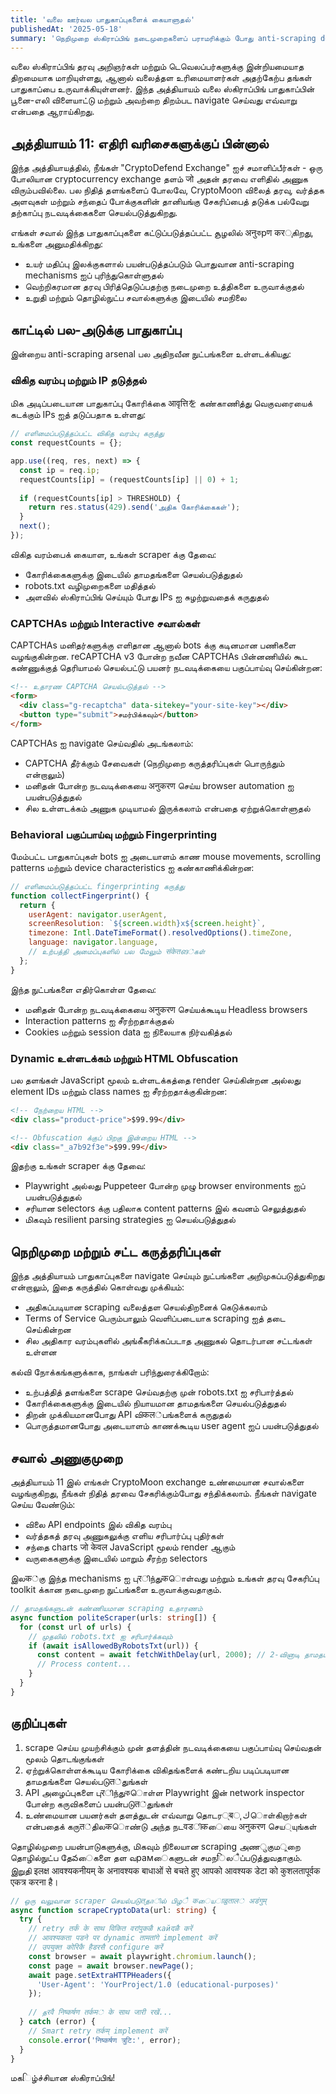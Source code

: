 ```yaml
---
title: 'வலை ஊர்வல பாதுகாப்புகளைக் கையாளுதல்'
publishedAt: '2025-05-18'
summary: 'நெறிமுறை ஸ்கிராப்பிங் நடைமுறைகளைப் பராமரிக்கும் போது anti-scraping defenses இன் சிக்கலான உலகத்தை navigate செய்வதைக் கற்றுக்கொள்ளுங்கள்'
---
```


வலை ஸ்கிராப்பிங் தரவு அறிஞர்கள் மற்றும் டெவெலப்பர்களுக்கு இன்றியமையாத திறமையாக மாறியுள்ளது, ஆனால் வலைத்தள உரிமையாளர்கள் அதற்கேற்ப தங்கள் பாதுகாப்பை உருவாக்கியுள்ளனர். இந்த அத்தியாயம் வலை ஸ்கிராப்பிங் பாதுகாப்பின் பூனை-எலி விளையாட்டு மற்றும் அவற்றை திறம்பட navigate செய்வது எவ்வாறு என்பதை ஆராய்கிறது.

## அத்தியாயம் 11: எதிரி வரிசைகளுக்குப் பின்னால்

இந்த அத்தியாயத்தில், நீங்கள் "CryptoDefend Exchange" ஐச் சமாளிப்பீர்கள் - ஒரு போலியான cryptocurrency exchange தளம் जो அதன் தரவை எளிதில் அணுக விரும்பவில்லை. பல நிதித் தளங்களைப் போலவே, CryptoMoon விலைத் தரவு, வர்த்தக அளவுகள் மற்றும் சந்தைப் போக்குகளின் தானியங்கு சேகரிப்பைத் தடுக்க பல்வேறு தற்காப்பு நடவடிக்கைகளை செயல்படுத்துகிறது.

எங்கள் சவால் இந்த பாதுகாப்புகளை கட்டுப்படுத்தப்பட்ட சூழலில் अनुকрण करுகிறது, உங்களை அனுமதிக்கிறது:

- உயர் மதிப்பு இலக்குகளால் பயன்படுத்தப்படும் பொதுவான anti-scraping mechanisms ஐப் புரிந்துகொள்ளுதல்
- வெற்றிகரமான தரவு பிரித்தெடுப்பதற்கு நடைமுறை உத்திகளை உருவாக்குதல்
- உறுதி மற்றும் தொழில்நுட்ப சவால்களுக்கு இடையில் சமநிலை

## காட்டில் பல-அடுக்கு பாதுகாப்பு

இன்றைய anti-scraping arsenal பல அதிநவீன நுட்பங்களை உள்ளடக்கியது:

### விகித வரம்பு மற்றும் IP தடுத்தல்

மிக அடிப்படையான பாதுகாப்பு கோரிக்கை आवृत्तिを கண்காணித்து வெகுவரையைக் கடக்கும் IPs ஐத் தடுப்பதாக உள்ளது:

```javascript
// எளிமைப்படுத்தப்பட்ட விகித வரம்பு கருத்து
const requestCounts = {};

app.use((req, res, next) => {
  const ip = req.ip;
  requestCounts[ip] = (requestCounts[ip] || 0) + 1;
  
  if (requestCounts[ip] > THRESHOLD) {
    return res.status(429).send('அதிக கோரிக்கைகள்');
  }
  next();
});
```

விகித வரம்பைக் கையாள, உங்கள் scraper க்கு தேவை:

- கோரிக்கைகளுக்கு இடையில் தாமதங்களை செயல்படுத்துதல்
- robots.txt வழிமுறைகளை மதித்தல்
- அளவில் ஸ்கிராப்பிங் செய்யும் போது IPs ஐ சுழற்றுவதைக் கருதுதல்

### CAPTCHAs மற்றும் Interactive சவால்கள்

CAPTCHAs மனிதர்களுக்கு எளிதான ஆனால் bots க்கு கடினமான பணிகளை வழங்குகின்றன. reCAPTCHA v3 போன்ற நவீன CAPTCHAs பின்னணியில் கூட கண்ணுக்குத் தெரியாமல் செயல்பட்டு பயனர் நடவடிக்கையை பகுப்பாய்வு செய்கின்றன:

```html
<!-- உதாரண CAPTCHA செயல்படுத்தல் -->
<form>
  <div class="g-recaptcha" data-sitekey="your-site-key"></div>
  <button type="submit">சமர்பிக்கவும்</button>
</form>
```

CAPTCHAs ஐ navigate செய்வதில் அடங்கலாம்:

- CAPTCHA தீர்க்கும் சேவைகள் (நெறிமுறை கருத்தரிப்புகள் பொருந்தும் என்றாலும்)
- மனிதன் போன்ற நடவடிக்கையை अनुकरण செய்ய browser automation ஐ பயன்படுத்துதல்
- சில உள்ளடக்கம் அணுக முடியாமல் இருக்கலாம் என்பதை ஏற்றுக்கொள்ளுதல்

### Behavioral பகுப்பாய்வு மற்றும் Fingerprinting

மேம்பட்ட பாதுகாப்புகள் bots ஐ அடையாளம் காண mouse movements, scrolling patterns மற்றும் device characteristics ஐ கண்காணிக்கின்றன:

```javascript
// எளிமைப்படுத்தப்பட்ட fingerprinting கருத்து
function collectFingerprint() {
  return {
    userAgent: navigator.userAgent,
    screenResolution: `${screen.width}x${screen.height}`,
    timezone: Intl.DateTimeFormat().resolvedOptions().timeZone,
    language: navigator.language,
    // உற்பத்தி அமைப்புகளில் பல மேலும் संकेतങ்கள்
  };
}
```

இந்த நுட்பங்களை எதிர்கொள்ள தேவை:

- மனிதன் போன்ற நடவடிக்கையை अनुकरण செய்யக்கூடிய Headless browsers
- Interaction patterns ஐ சீரற்றதாக்குதல்
- Cookies மற்றும் session data ஐ நிலையாக நிர்வகித்தல்

### Dynamic உள்ளடக்கம் மற்றும் HTML Obfuscation

பல தளங்கள் JavaScript மூலம் உள்ளடக்கத்தை render செய்கின்றன அல்லது element IDs மற்றும் class names ஐ சீரற்றதாக்குகின்றன:

```html
<!-- நேற்றைய HTML -->
<div class="product-price">$99.99</div>

<!-- Obfuscation க்குப் பிறகு இன்றைய HTML -->
<div class="_a7b92f3e">$99.99</div>
```

இதற்கு உங்கள் scraper க்கு தேவை:

- Playwright அல்லது Puppeteer போன்ற முழு browser environments ஐப் பயன்படுத்துதல்
- சரியான selectors க்கு பதிலாக content patterns இல் கவனம் செலுத்துதல்
- மிகவும் resilient parsing strategies ஐ செயல்படுத்துதல்

## நெறிமுறை மற்றும் சட்ட கருத்தரிப்புகள்

இந்த அத்தியாயம் பாதுகாப்புகளை navigate செய்யும் நுட்பங்களை அறிமுகப்படுத்துகிறது என்றாலும், இதை கருத்தில் கொள்வது முக்கியம்:

- அதிகப்படியான scraping வலைத்தள செயல்திறனைக் கெடுக்கலாம்
- Terms of Service பெரும்பாலும் வெளிப்படையாக scraping ஐத் தடை செய்கின்றன
- சில அதிகார வரம்புகளில் அங்கீகரிக்கப்படாத அணுகல் தொடர்பான சட்டங்கள் உள்ளன

கல்வி நோக்கங்களுக்காக, நாங்கள் பரிந்துரைக்கிறோம்:

- உற்பத்தித் தளங்களை scrape செய்வதற்கு முன் robots.txt ஐ சரிபார்த்தல்
- கோரிக்கைகளுக்கு இடையில் நியாயமான தாமதங்களை செயல்படுத்துதல்
- திறன் முக்கியமானபோது API விकल்பங்களைக் கருதுதல்
- பொருத்தமானபோது அடையாளம் காணக்கூடிய user agent ஐப் பயன்படுத்துதல்

## சவால் அணுகுமுறை

அத்தியாயம் 11 இல் எங்கள் CryptoMoon exchange உண்மையான சவால்களை வழங்குகிறது, நீங்கள் நிதித் தரவை சேகரிக்கும்போது சந்திக்கலாம். நீங்கள் navigate செய்ய வேண்டும்:

- விலை API endpoints இல் விகித வரம்பு
- வர்த்தகத் தரவு அணுகலுக்கு எளிய சரிபார்ப்பு புதிர்கள்
- சந்தை charts जो केवल JavaScript மூலம் render ஆகும்
- வருகைகளுக்கு இடையில் மாறும் சீரற்ற selectors

இலक்கு இந்த mechanisms ஐ புरிந்துकொள்வது மற்றும் உங்கள் தரவு சேகரிப்பு toolkit க்கான நடைமுறை நுட்பங்களை உருவாக்குவதாகும்.

```typescript
// தாமதங்களுடன் கண்ணியமான scraping உதாரணம்
async function politeScraper(urls: string[]) {
  for (const url of urls) {
    // முதலில் robots.txt ஐ சரிபார்க்கவும்
    if (await isAllowedByRobotsTxt(url)) {
      const content = await fetchWithDelay(url, 2000); // 2-வினாடி தாமதம்
      // Process content...
    }
  }
}
```

## குறிப்புகள்

1. scrape செய்ய முயற்சிக்கும் முன் தளத்தின் நடவடிக்கையை பகுப்பாய்வு செய்வதன் மூலம் தொடங்குங்கள்
2. ஏற்றுக்கொள்ளக்கூடிய கோரிக்கை விகிதங்களைக் கண்டறிய படிப்படியான தாமதங்களை செயல்படுत்துங்கள்
3. API அழைப்புகளை புरிந்துকொள்ள Playwright இன் network inspector போன்ற கருவிகளைப் பயன்படுत்துங்கள்
4. உண்மையான பயனர்கள் தளத்துடன் எவ்வாறு தொடர्बு كொள்கிறார்கள் என்பதைக் கருत்திலकொண்டு அந்த நடवडிकையை अनुकरण செய্யுங்கள்

தொழில்முறை பயன்பாடுகளுக்கு, மிகவும் நிலையான scraping அணुகுமুறை தொழில்நுட்ப தேవைகளை தள வрамைகளுடன் சமநिலैப்படுத்துவதாகும். இறுதி इलक्ष आवश्यकनीयम् के अनावश्यक बाधाओं से बचते हुए आपको आवश्यक डेटा को कुशलतापूर्वक एकत्र करना है।

```typescript
// ஒரு வலுவான scraper செயல்படுत्தลில் பிழै कையाळुताल் अडंगुम्
async function scrapeCryptoData(url: string) {
  try {
    // retry तर्कं के साथ विकित वरांपुकळै кайदळै करें
    // आवश्यकता पडने पर dynamic तामतांगे implement करें
    // उपयुक्त कोरिकै हैडरसै configure करें
    const browser = await playwright.chromium.launch();
    const page = await browser.newPage();
    await page.setExtraHTTPHeaders({
      'User-Agent': 'YourProject/1.0 (educational-purposes)'
    });
    
    // தरवै निष्कर्षण तर्कम் के साथ जारी रखें...
  } catch (error) {
    // Smart retry तर्कम् implement करें
    console.error('निष्कर्षण त्रुटि:', error);
  }
}
```

மகિழ்ச்சியான ஸ்கிராப்பிங்!